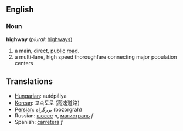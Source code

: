 ==English==

===Noun===
'''highway'''  (''plural:'' [[highways]])
#a main, direct, [[public]] [[road]].
#a multi-lane, high speed thoroughfare connecting major population centers

==Translations==
*[[Hungarian]]: autópálya
*[[Korean]]: 고속도로 (高速道路)
*[[Persian]]: [[بزرگراه]] (bozorgrah)
*Russian: [[шоссе]] ''n'', [[магистраль]] ''f''
*Spanish: [[carretera]] ''f''